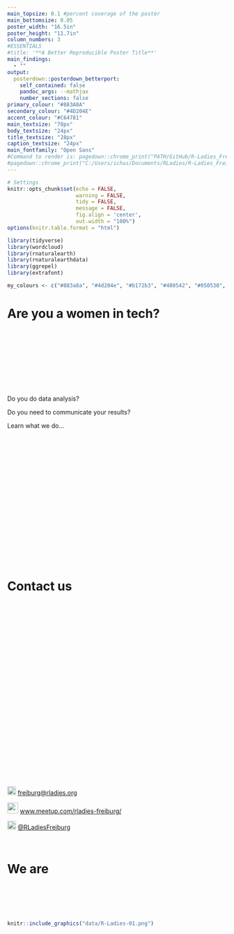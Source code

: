 ```yaml
---
main_topsize: 0.1 #percent coverage of the poster
main_bottomsize: 0.05
poster_width: "16.5in"
poster_height: "11.7in"
column_numbers: 3
#ESSENTIALS
#title: '**A Better Reproducible Poster Title**'
main_findings:
  - "" 
output: 
  posterdown::posterdown_betterport:
    self_contained: false
    pandoc_args: --mathjax
    number_sections: false
primary_colour: "#883A8A"
secondary_colour: "#4D204E"
accent_colour: "#C64781"
main_textsize: "70px"
body_textsize: "24px"
title_textsize: "28px"
caption_textsize: "24px"
main_fontfamily: "Open Sans"
#Command to render is: pagedown::chrome_print("PATH/GitHub/R-Ladies_Freiburg_Poster/RLadies_Freiburg_Poster.Rmd")
#pagedown::chrome_print("C:/Users/ichas/Documents/RLadies/R-Ladies_Freiburg_Poster/RLadies_Freiburg_Poster.Rmd")
---
```

```r
# Settings
knitr::opts_chunk$set(echo = FALSE,
                      warning = FALSE,
                      tidy = FALSE,
                      message = FALSE,
                      fig.align = 'center',
                      out.width = "100%")
options(knitr.table.format = "html") 

library(tidyverse)
library(wordcloud)
library(rnaturalearth)
library(rnaturalearthdata)
library(ggrepel)
library(extrafont)

my_colours <- c("#883a8a", "#4d204e", "#b172b3", "#400542", "#050530", "#40407d", "#69589C", "#5339A0")
```
# Are you a women in tech? {.mybreak}

<br/>
<br/>
<br/>
<br/>
<br/>
<br/>
<br/>
<br/>

Do you do data analysis?

Do you need to communicate your results?

Learn what we do...

<br/>
<br/>
<br/>
<br/>
<br/>
<br/>
<br/>
<br/>
<br/>
<br/>
<br/>
<br/>
<br/>
<br/>
<br/>
<br/>
<br/>

# Contact us {.mybreak}


<br/>
<br/>
<br/>
<br/>
<br/>
<br/>
<br/>
<br/>
<br/>
<br/>
<br/>
<br/>
<br/>
<br/>
<br/>
<br/>
<br/>
<br/>
<br/>
<br/>
<br/>
<br/>
<br/>
<br/>

<img src="data/email.png" width="20"> [freiburg@rladies.org](freiburg@rladies.org)

<img src="data/Meetup_Logo.png" width="25"> [www.meetup.com/rladies-freiburg/](https://www.meetup.com/rladies-freiburg/)

<img src="data/Twitter.png" width="20"> [\@RLadiesFreiburg](\@RLadiesFreiburg)

<br/>

# We are {.mybreak}

<br/>
<br/>
<br/>
<br/>



```r
knitr::include_graphics("data/R-Ladies-01.png")

```

<br/>
<br/>
<br/>

